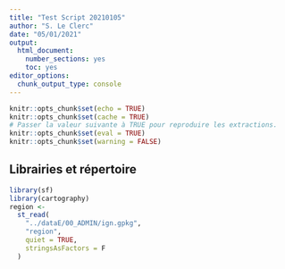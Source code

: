 ```yaml
---
title: "Test Script 20210105"
author: "S. Le Clerc"
date: "05/01/2021"
output: 
  html_document: 
    number_sections: yes
    toc: yes
editor_options: 
  chunk_output_type: console
---
```



```r
knitr::opts_chunk$set(echo = TRUE)
knitr::opts_chunk$set(cache = TRUE)
# Passer la valeur suivante à TRUE pour reproduire les extractions.
knitr::opts_chunk$set(eval = TRUE)
knitr::opts_chunk$set(warning = FALSE)
```

## Librairies et répertoire

```r
library(sf)
library(cartography)
region <-
  st_read(
    "../dataE/00_ADMIN/ign.gpkg",
    "region",
    quiet = TRUE,
    stringsAsFactors = F
  )

```
